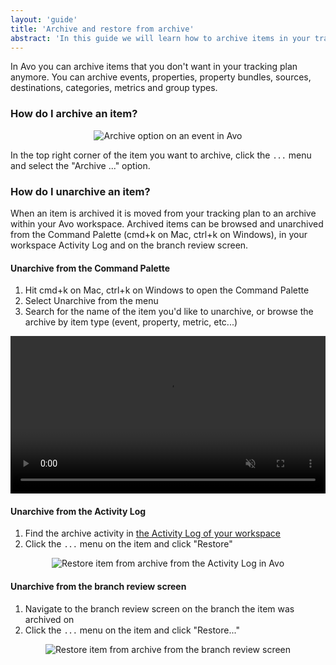 ```yaml
---
layout: 'guide'
title: 'Archive and restore from archive'
abstract: 'In this guide we will learn how to archive items in your tracking plan, and restore already archived items'
---
```



In Avo you can archive items that you don't want in your tracking plan anymore. You can archive events, properties, property bundles, sources, destinations, categories, metrics and group types.

### How do I archive an item?

<center>
  <img
    src={require('../../images/workspace/archive.png')}
    alt="Archive option on an event in Avo"
  />
</center>

In the top right corner of the item you want to archive, click the `...` menu and select the "Archive ..." option.

### How do I unarchive an item?

When an item is archived it is moved from your tracking plan to an archive within your Avo workspace. Archived items can be browsed and unarchived from the Command Palette (cmd+k on Mac, ctrl+k on Windows), in your workspace Activity Log and on the branch review screen.

#### Unarchive from the Command Palette

1. Hit cmd+k on Mac, ctrl+k on Windows to open the Command Palette
2. Select Unarchive from the menu
3. Search for the name of the item you'd like to unarchive, or browse the archive by item type (event, property, metric, etc...)

<center>
  <video
    loop
    muted
    autoPlay
    controls
    src={require('../../images/workspace/tracking-plan/command-palette-unarchive.mp4')}
    width="100%"
    alt="Unarchive from Command Palette"
  />
</center>

#### Unarchive from the Activity Log

1. Find the archive activity in <a href="https://www.avo.app/schemas/default">the Activity Log of your workspace</a>
2. Click the `...` menu on the item and click "Restore"

<center>
  <img
    src={require('../../images/workspace/restore-archive.png')}
    alt="Restore item from archive from the Activity Log in Avo"
  />
</center>

#### Unarchive from the branch review screen

1. Navigate to the branch review screen on the branch the item was archived on
2. Click the `...` menu on the item and click "Restore..."


<center>
  <img
    src={require('../../images/workspace/tracking-plan/diff-view-unarchive.png')}
    alt="Restore item from archive from the branch review screen"
  />
</center>